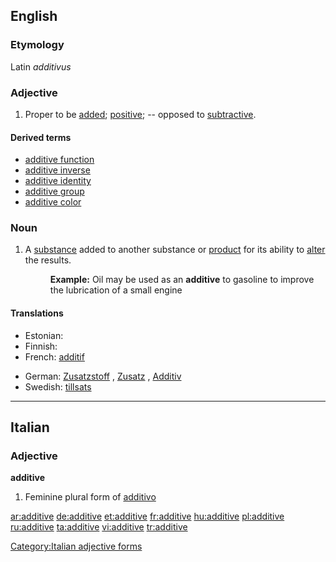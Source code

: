 ==English==

===Etymology===
Latin ''additivus''

===Adjective===
{{en-adj}}

# {{mathematics}} Proper to be [[add]]ed; [[positive]]; -- opposed to [[subtractive]].

====Derived terms====
* [[additive function]]
* [[additive inverse]]
* [[additive identity]]
* [[additive group]]
* [[additive color]]

===Noun===
{{en-noun}}

# A [[substance]] added to another substance or [[product]] for its ability to [[alter]] the results.
#: '''Example:''' Oil may be used as an '''additive''' to gasoline to improve the lubrication of a small engine

====Translations====
{{trans-top|substance altering another substance}}
* Estonian: {{t|et|lisaaine}}
* Finnish: {{t-|fi|lisäaine}}
* French: [[additif]]
{{trans-mid}}
* German: [[Zusatzstoff]] {{m}}, [[Zusatz]] {{m}}, [[Additiv]] {{n}}
* Swedish: [[tillsats]] {{c}}
{{trans-bottom}}

----

==Italian==

===Adjective===
'''additive''' {{f}}

# Feminine plural form of [[additivo]]

[[Category:Italian adjective forms]]

[[ar:additive]]
[[de:additive]]
[[et:additive]]
[[fr:additive]]
[[hu:additive]]
[[pl:additive]]
[[ru:additive]]
[[ta:additive]]
[[vi:additive]]
[[tr:additive]]